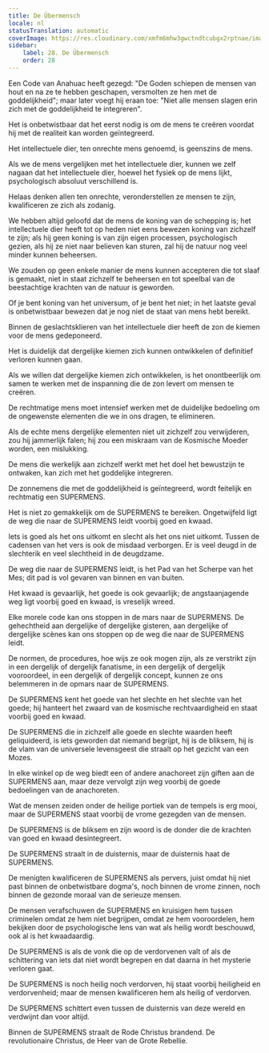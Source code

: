```yaml
---
title: De Übermensch
locale: nl
statusTranslation: automatic
coverImage: https://res.cloudinary.com/xmfm6mhw3gwctndtcubgx2rptnae/image/upload/v1741354419/small_cover_la_gran_rebelion_28716e29d2.webp
sidebar:
    label: 28. De Übermensch
    order: 28
---
```

Een Code van Anahuac heeft gezegd: "De Goden schiepen de mensen van hout en na ze te hebben geschapen, versmolten ze hen met de goddelijkheid"; maar later voegt hij eraan toe: "Niet alle mensen slagen erin zich met de goddelijkheid te integreren".

Het is onbetwistbaar dat het eerst nodig is om de mens te creëren voordat hij met de realiteit kan worden geïntegreerd.

Het intellectuele dier, ten onrechte mens genoemd, is geenszins de mens.

Als we de mens vergelijken met het intellectuele dier, kunnen we zelf nagaan dat het intellectuele dier, hoewel het fysiek op de mens lijkt, psychologisch absoluut verschillend is.

Helaas denken allen ten onrechte, veronderstellen ze mensen te zijn, kwalificeren ze zich als zodanig.

We hebben altijd geloofd dat de mens de koning van de schepping is; het intellectuele dier heeft tot op heden niet eens bewezen koning van zichzelf te zijn; als hij geen koning is van zijn eigen processen, psychologisch gezien, als hij ze niet naar believen kan sturen, zal hij de natuur nog veel minder kunnen beheersen.

We zouden op geen enkele manier de mens kunnen accepteren die tot slaaf is gemaakt, niet in staat zichzelf te beheersen en tot speelbal van de beestachtige krachten van de natuur is geworden.

Of je bent koning van het universum, of je bent het niet; in het laatste geval is onbetwistbaar bewezen dat je nog niet de staat van mens hebt bereikt.

Binnen de geslachtsklieren van het intellectuele dier heeft de zon de kiemen voor de mens gedeponeerd.

Het is duidelijk dat dergelijke kiemen zich kunnen ontwikkelen of definitief verloren kunnen gaan.

Als we willen dat dergelijke kiemen zich ontwikkelen, is het onontbeerlijk om samen te werken met de inspanning die de zon levert om mensen te creëren.

De rechtmatige mens moet intensief werken met de duidelijke bedoeling om de ongewenste elementen die we in ons dragen, te elimineren.

Als de echte mens dergelijke elementen niet uit zichzelf zou verwijderen, zou hij jammerlijk falen; hij zou een miskraam van de Kosmische Moeder worden, een mislukking.

De mens die werkelijk aan zichzelf werkt met het doel het bewustzijn te ontwaken, kan zich met het goddelijke integreren.

De zonnemens die met de goddelijkheid is geïntegreerd, wordt feitelijk en rechtmatig een SUPERMENS.

Het is niet zo gemakkelijk om de SUPERMENS te bereiken. Ongetwijfeld ligt de weg die naar de SUPERMENS leidt voorbij goed en kwaad.

Iets is goed als het ons uitkomt en slecht als het ons niet uitkomt. Tussen de cadensen van het vers is ook de misdaad verborgen. Er is veel deugd in de slechterik en veel slechtheid in de deugdzame.

De weg die naar de SUPERMENS leidt, is het Pad van het Scherpe van het Mes; dit pad is vol gevaren van binnen en van buiten.

Het kwaad is gevaarlijk, het goede is ook gevaarlijk; de angstaanjagende weg ligt voorbij goed en kwaad, is vreselijk wreed.

Elke morele code kan ons stoppen in de mars naar de SUPERMENS. De gehechtheid aan dergelijke of dergelijke gisteren, aan dergelijke of dergelijke scènes kan ons stoppen op de weg die naar de SUPERMENS leidt.

De normen, de procedures, hoe wijs ze ook mogen zijn, als ze verstrikt zijn in een dergelijk of dergelijk fanatisme, in een dergelijk of dergelijk vooroordeel, in een dergelijk of dergelijk concept, kunnen ze ons belemmeren in de opmars naar de SUPERMENS.

De SUPERMENS kent het goede van het slechte en het slechte van het goede; hij hanteert het zwaard van de kosmische rechtvaardigheid en staat voorbij goed en kwaad.

De SUPERMENS die in zichzelf alle goede en slechte waarden heeft geliquideerd, is iets geworden dat niemand begrijpt, hij is de bliksem, hij is de vlam van de universele levensgeest die straalt op het gezicht van een Mozes.

In elke winkel op de weg biedt een of andere anachoreet zijn giften aan de SUPERMENS aan, maar deze vervolgt zijn weg voorbij de goede bedoelingen van de anachoreten.

Wat de mensen zeiden onder de heilige portiek van de tempels is erg mooi, maar de SUPERMENS staat voorbij de vrome gezegden van de mensen.

De SUPERMENS is de bliksem en zijn woord is de donder die de krachten van goed en kwaad desintegreert.

De SUPERMENS straalt in de duisternis, maar de duisternis haat de SUPERMENS.

De menigten kwalificeren de SUPERMENS als pervers, juist omdat hij niet past binnen de onbetwistbare dogma's, noch binnen de vrome zinnen, noch binnen de gezonde moraal van de serieuze mensen.

De mensen verafschuwen de SUPERMENS en kruisigen hem tussen criminelen omdat ze hem niet begrijpen, omdat ze hem vooroordelen, hem bekijken door de psychologische lens van wat als heilig wordt beschouwd, ook al is het kwaadaardig.

De SUPERMENS is als de vonk die op de verdorvenen valt of als de schittering van iets dat niet wordt begrepen en dat daarna in het mysterie verloren gaat.

De SUPERMENS is noch heilig noch verdorven, hij staat voorbij heiligheid en verdorvenheid; maar de mensen kwalificeren hem als heilig of verdorven.

De SUPERMENS schittert even tussen de duisternis van deze wereld en verdwijnt dan voor altijd.

Binnen de SUPERMENS straalt de Rode Christus brandend. De revolutionaire Christus, de Heer van de Grote Rebellie.


